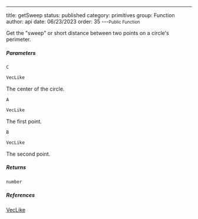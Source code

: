 ---
title: getSweep
status: published
category: primitives
group: Function
author: api
date: 06/23/2023
order: 35
---<Small>Public Function</Small>

Get the "sweep" or short distance between two points on a circle's perimeter.


##### Parameters


<ParametersTable>

<ParametersTableRow>
<ParametersTableName>

`C`

</ParametersTableName>
<ParametersTableDescription>

```ts
VecLike
```

The center of the circle.




</ParametersTableDescription>
</ParametersTableRow>
<ParametersTableRow>
<ParametersTableName>

`A`

</ParametersTableName>
<ParametersTableDescription>

```ts
VecLike
```

The first point.




</ParametersTableDescription>
</ParametersTableRow>
<ParametersTableRow>
<ParametersTableName>

`B`

</ParametersTableName>
<ParametersTableDescription>

```ts
VecLike
```

The second point.




</ParametersTableDescription>
</ParametersTableRow>
</ParametersTable>

##### Returns


```ts
number
```

##### References

[VecLike](/gen/primitives/VecLike-type)


